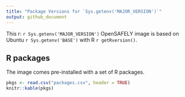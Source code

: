 ```yaml
---
title: "Package Versions for `Sys.getenv('MAJOR_VERSION')`"
output: github_document
---
```


This r: `r Sys.getenv('MAJOR_VERSION')` OpenSAFELY image is based on Ubuntu `r Sys.getenv('BASE')` with R `r getRversion()`.

## R packages

The image comes pre-installed with a set of R packages.

```r
pkgs <- read.csv("packages.csv", header = TRUE)
knitr::kable(pkgs)
```
